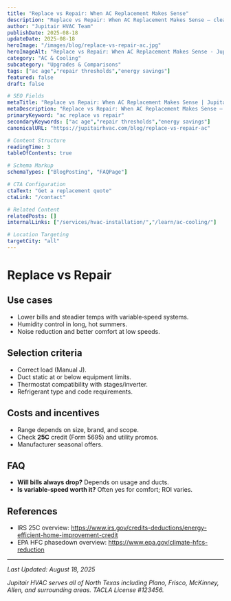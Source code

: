 ```yaml
---
title: "Replace vs Repair: When AC Replacement Makes Sense"
description: "Replace vs Repair: When AC Replacement Makes Sense — clear steps, practical detail, and when to call a pro in North Texas."
author: "Jupitair HVAC Team"
publishDate: 2025-08-18
updateDate: 2025-08-18
heroImage: "/images/blog/replace-vs-repair-ac.jpg"
heroImageAlt: "Replace vs Repair: When AC Replacement Makes Sense - Jupitair HVAC"
category: "AC & Cooling"
subcategory: "Upgrades & Comparisons"
tags: ["ac age","repair thresholds","energy savings"]
featured: false
draft: false

# SEO Fields
metaTitle: "Replace vs Repair: When AC Replacement Makes Sense | Jupitair HVAC"
metaDescription: "Replace vs Repair: When AC Replacement Makes Sense — clear steps, practical detail, and when to call a pro in North Texas."
primaryKeyword: "ac replace vs repair"
secondaryKeywords: ["ac age","repair thresholds","energy savings"]
canonicalURL: "https://jupitairhvac.com/blog/replace-vs-repair-ac"

# Content Structure
readingTime: 3
tableOfContents: true

# Schema Markup
schemaTypes: ["BlogPosting", "FAQPage"]

# CTA Configuration
ctaText: "Get a replacement quote"
ctaLink: "/contact"

# Related Content
relatedPosts: []
internalLinks: ["/services/hvac-installation/","/learn/ac-cooling/"]

# Location Targeting
targetCity: "all"
---
```



# Replace vs Repair



## Use cases
- Lower bills and steadier temps with variable‑speed systems.
- Humidity control in long, hot summers.
- Noise reduction and better comfort at low speeds.



<BlogCTA variant="inline" />
</div>

## Selection criteria
- Correct load (Manual J).
- Duct static at or below equipment limits.
- Thermostat compatibility with stages/inverter.
- Refrigerant type and code requirements.


## Costs and incentives
- Range depends on size, brand, and scope.
- Check **25C** credit (Form 5695) and utility promos.
- Manufacturer seasonal offers.


## FAQ
- **Will bills always drop?** Depends on usage and ducts.
- **Is variable‑speed worth it?** Often yes for comfort; ROI varies.


## References
- IRS 25C overview: https://www.irs.gov/credits-deductions/energy-efficient-home-improvement-credit
- EPA HFC phasedown overview: https://www.epa.gov/climate-hfcs-reduction

---

<BlogCTA variant="end" />

*Last Updated: August 18, 2025*

*Jupitair HVAC serves all of North Texas including Plano, Frisco, McKinney, Allen, and surrounding areas. TACLA License #123456.*
